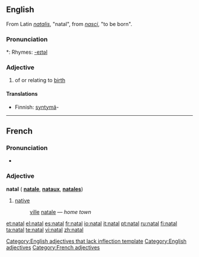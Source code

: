 {{see|Natal|nätäl}}
==English==
From Latin ''[[natalis]]'', "natal", from ''[[nasci]]'', "to be born".

===Pronunciation===
*: Rhymes: [[Rhymes:English:-eɪtəl|-eɪtəl]]

===Adjective===
{{infl|en|adjective}}[[Category:English adjectives that lack inflection template]]

# of or relating to [[birth]]

====Translations====
{{trans-top|of or relating to birth}}
* Finnish: [[syntymä]]-
{{trans-mid}}
{{trans-bottom}}

[[Category:English adjectives]]

----

==French==

===Pronunciation===
* {{IPA | /na.tal/}}

===Adjective===
'''natal''' {{m}} ({{f}} '''[[natale]]''', {{m}} {{p}} '''[[nataux]]''', {{f}} {{p}} '''[[natales]]''')

# [[native#English | native]]
#: [[ville#French | ville]] [[natale]]&nbsp;— ''home town''

[[Category:French adjectives]]

[[et:natal]]
[[el:natal]]
[[es:natal]]
[[fr:natal]]
[[io:natal]]
[[it:natal]]
[[pt:natal]]
[[ru:natal]]
[[fi:natal]]
[[ta:natal]]
[[te:natal]]
[[vi:natal]]
[[zh:natal]]